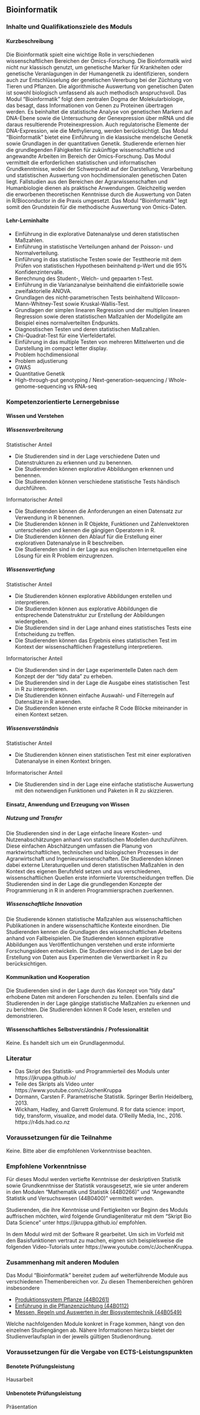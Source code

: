 ## Bioinformatik {#sec-module-bioinformatik}

### Inhalte und Qualifikationsziele des Moduls

#### Kurzbeschreibung

Die Bioinformatik spielt eine wichtige Rolle in verschiedenen wissenschaftlichen Bereichen der Omics-Forschung. Die Bioinformatik wird nicht nur klassisch genutzt, um genetische Marker für Krankheiten oder genetische Veranlagungen in der Humangenetik zu identifizieren, sondern auch zur Entschlüsselung der genetischen Vererbung bei der Züchtung von Tieren und Pflanzen. Die algorithmische Auswertung von genetischen Daten ist sowohl biologisch umfassend als auch methodisch anspruchsvoll. Das Modul "Bioinformatik" folgt dem zentralen Dogma der Molekularbiologie, das besagt, dass Informationen von Genen zu Proteinen übertragen werden. Es beinhaltet die statistische Analyse von genetischen Markern auf DNA-Ebene sowie die Untersuchung der Genexpression über mRNA und die daraus resultierende Proteinexpression. Auch regulatorische Elemente der DNA-Expression, wie die Methylierung, werden berücksichtigt. Das Modul "Bioinformatik" bietet eine Einführung in die klassische mendelsche Genetik sowie Grundlagen in der quantitativen Genetik. Studierende erlernen hier die grundlegenden Fähigkeiten für zukünftige wissenschaftliche und angewandte Arbeiten im Bereich der Omics-Forschung. Das Modul vermittelt die erforderlichen statistischen und informatischen Grundkenntnisse, wobei der Schwerpunkt auf der Darstellung, Verarbeitung und statistischen Auswertung von hochdimensionalen genetischen Daten liegt. Fallstudien aus den Bereichen der Agrarwissenschaften und Humanbiologie dienen als praktische Anwendungen. Gleichzeitig werden die erworbenen theoretischen Kenntnisse durch die Auswertung von Daten in R/Bioconductor in die Praxis umgesetzt. Das Modul "Bioinformatik" legt somit den Grundstein für die methodische Auswertung von Omics-Daten.

#### Lehr-Lerninhalte

-   Einführung in die explorative Datenanalyse und deren statistischen Maßzahlen.
-   Einführung in statistische Verteilungen anhand der Poisson- und Normalverteilung.
-   Einführung in das statistische Testen sowie der Testtheorie mit dem Prüfen von statistischen Hypothesen beinhaltend p-Wert und die 95% Konfidenzintervalle.
-   Berechnung des Student-, Welch- und gepaarten t-Test.
-   Einführung in die Varianzanalyse beinhaltend die einfaktorielle sowie zweifaktorielle ANOVA.
-   Grundlagen des nicht-parametrischen Tests beinhaltend Wilcoxon-Mann-Whitney-Test sowie Kruskal-Wallis-Test.
-   Grundlagen der simplen linearen Regression und der multiplen linearen Regression sowie deren statistischen Maßzahlen der Modellgüte am Beispiel eines normalverteilten Endpunkts.
-   Diagnostischen Testen und deren statistischen Maßzahlen.
-   Chi-Quadrat-Test für eine Vierfeldertafel.
-   Einführung in das multiple Testen von mehreren Mittelwerten und die Darstellung im compact letter display.
-   Problem hochdimensional
-   Problem adjustierung
-   GWAS
-   Quantitative Genetik
-   High-through-put genotyping / Next-generation-sequencing / Whole-genome-sequencing vs RNA-seq

### Kompetenzorientierte Lernergebnisse

#### Wissen und Verstehen

##### Wissensverbreiterung

Statistischer Anteil

-   Die Studierenden sind in der Lage verschiedene Daten und Datenstrukturen zu erkennen und zu benennen.
-   Die Studierenden können explorative Abbildungen erkennen und benennen.
-   Die Studierenden können verschiedene statistische Tests händisch durchführen.

Informatorischer Anteil

-   Die Studierenden können die Anforderungen an einen Datensatz zur Verwendung in R benennen.
-   Die Studierenden können in R Objekte, Funktionen und Zahlenvektoren unterscheiden und kennen die gängigen Operatoren in R.
-   Die Studierenden können den Ablauf für die Erstellung einer explorativen Datenanalyse in R beschreiben.
-   Die Studierenden sind in der Lage aus englischen Internetquellen eine Lösung für ein R Problem einzugrenzen.

##### Wissensvertiefung

Statistischer Anteil

-   Die Studierenden können explorative Abbildungen erstellen und interpretieren.
-   Die Studierenden können aus explorative Abbildungen die entsprechende Datenstruktur zur Erstellung der Abbildungen wiedergeben.
-   Die Studierenden sind in der Lage anhand eines statistisches Tests eine Entscheidung zu treffen.
-   Die Studierenden können das Ergebnis eines statistischen Test im Kontext der wissenschaftlichen Fragestellung interpretieren.

Informatorischer Anteil

-   Die Studierenden sind in der Lage experimentelle Daten nach dem Konzept der der "tidy data" zu erheben.
-   Die Studierenden sind in der Lage die Ausgabe eines statistischen Test in R zu interpretieren.
-   Die Studierenden können einfache Auswahl- und Filterregeln auf Datensätze in R anwenden.
-   Die Studierenden können erste einfache R Code Blöcke miteinander in einen Kontext setzen.

##### Wissensverständnis

Statistischer Anteil

-   Die Studierenden können einen statistischen Test mit einer explorativen Datenanalyse in einen Kontext bringen.

Informatorischer Anteil

-   Die Studierenden sind in der Lage eine einfache statistische Auswertung mit den notwendigen Funktionen und Paketen in R zu skizzieren.

#### Einsatz, Anwendung und Erzeugung von Wissen

##### Nutzung und Transfer

Die Studierenden sind in der Lage einfache lineare Kosten- und Nutzenabschätzungen anhand von statistischen Modellen durchzuführen. Diese einfachen Abschätzungen umfassen die Planung von marktwirtschaftlichen, technischen und biologischen Prozesses in der Agrarwirtschaft und Ingenieurwissenschaften. Die Studierenden können dabei externe Literaturquellen und deren statistischen Maßzahlen in den Kontext des eigenen Berufsfeld setzen und aus verschiedenen, wissenschaftlichen Quellen erste informierte Vorentscheidungen treffen. Die Studierenden sind in der Lage die grundlegenden Konzepte der Programmierung in R in anderen Programmiersprachen zuerkennen.

##### Wissenschaftliche Innovation

Die Studierende können statistische Maßzahlen aus wissenschaftlichen Publikationen in andere wissenschaftliche Kontexte einordnen. Die Studierenden kennen die Grundlagen des wissenschaftlichen Arbeitens anhand von Fallbeispielen. Die Studierenden können explorative Abbildungen aus Veröffentlichungen verstehen und erste informierte Forschungsideen entwickeln. Die Studierenden sind in der Lage bei der Erstellung von Daten aus Experimenten die Verwertbarkeit in R zu berücksichtigen.

#### Kommunikation und Kooperation

Die Studierenden sind in der Lage durch das Konzept von "tidy data" erhobene Daten mit anderen Forschenden zu teilen. Ebenfalls sind die Studierenden in der Lage gängige statistische Maßzahlen zu erkennen und zu berichten. Die Studierenden können R Code lesen, erstellen und demonstrieren.

#### Wissenschaftliches Selbstverständnis / Professionalität

Keine. Es handelt sich um ein Grundlagenmodul.

### Literatur

-   Das Skript des Statistik- und Programmierteil des Moduls unter https://jkruppa.github.io/
-   Teile des Skripts als Video unter https://www.youtube.com/c/JochenKruppa
-   Dormann, Carsten F. Parametrische Statistik. Springer Berlin Heidelberg, 2013.
-   Wickham, Hadley, and Garrett Grolemund. R for data science: import, tidy, transform, visualize, and model data. O'Reilly Media, Inc., 2016. https://r4ds.had.co.nz

### Voraussetzungen für die Teilnahme

Keine. Bitte aber die empfohlenen Vorkenntnisse beachten.

### Empfohlene Vorkenntnisse

Für dieses Modul werden vertiefte Kenntnisse der deskriptiven Statistik sowie Grundkenntnisse der Statistik vorausgesetzt, wie sie unter anderem in den Modulen "Mathematik und Statistik (44B0266)" und "Angewandte Statistik und Versuchswesen (44B0400)" vermittelt werden.

Studierenden, die ihre Kenntnisse und Fertigkeiten vor Beginn des Moduls auffrischen möchten, wird folgende Grundlagenliteratur mit dem "Skript Bio Data Science" unter https://jkruppa.github.io/ empfohlen.

In dem Modul wird mit der Software R gearbeitet. Um sich im Vorfeld mit den Basisfunktionen vertraut zu machen, eignen sich beispielsweise die folgenden Video-Tutorials unter https://www.youtube.com/c/JochenKruppa.

### Zusammenhang mit anderen Modulen

Das Modul "Bioinformatik" bereitet zudem auf weiterführende Module aus verschiedenen Themenbereichen vor. Zu diesen Themenbereichen gehören insbesondere

-   [Produktionssystem Pflanze (44B0261)](https://www.hs-osnabrueck.de/module/44B0261/)
-   [Einführung in die Pflanzenzüchtung (44B0112)](https://www.hs-osnabrueck.de/module/44B0112/)
-   [Messen, Regeln und Auswerten in der Biosystemtechnik (44B0549)](https://www.hs-osnabrueck.de/module/44B0112/)

Welche nachfolgenden Module konkret in Frage kommen, hängt von den einzelnen Studiengängen ab. Nähere Informationen hierzu bietet der Studienverlaufsplan in der jeweils gültigen Studienordnung.

### Voraussetzungen für die Vergabe von ECTS-Leistungspunkten

#### Benotete Prüfungsleistung

Hausarbeit

#### Unbenotete Prüfungsleistung

Präsentation
